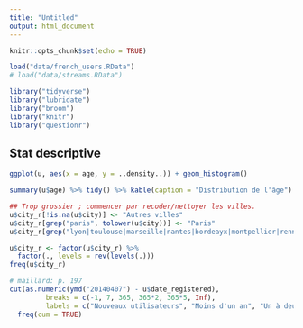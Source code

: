 ```yaml
---
title: "Untitled"
output: html_document
---
```


```r
knitr::opts_chunk$set(echo = TRUE)
```

```r
load("data/french_users.RData")
# load("data/streams.RData")
```


```r
library("tidyverse")
library("lubridate")
library("broom")
library("knitr")
library("questionr")
```

## Stat descriptive

```r
ggplot(u, aes(x = age, y = ..density..)) + geom_histogram()
```

```r
summary(u$age) %>% tidy() %>% kable(caption = "Distribution de l'âge")
```

```r
## Trop grossier ; commencer par recoder/nettoyer les villes.
u$city_r[!is.na(u$city)] <- "Autres villes"
u$city_r[grep("paris", tolower(u$city))] <- "Paris"
u$city_r[grep("lyon|toulouse|marseille|nantes|bordeayx|montpellier|rennes|lille", tolower(u$city))] <- "10 plus grandes villes hors Paris"

u$city_r <- factor(u$city_r) %>% 
  factor(., levels = rev(levels(.)))
freq(u$city_r)
```

```r
# maillard: p. 197
cut(as.numeric(ymd("20140407") - u$date_registered), 
         breaks = c(-1, 7, 365, 365*2, 365*5, Inf),
         labels = c("Nouveaux utilisateurs", "Moins d'un an", "Un à deux ans", "Deux à cinq ans", "Plus de cinq ans")) %>% 
  freq(cum = TRUE)

```

